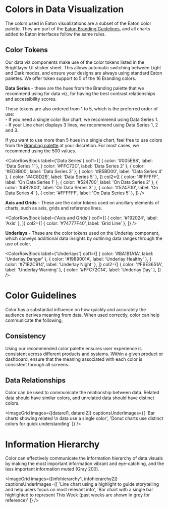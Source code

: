 
# Colors in Data Visualization

The colors used in Eaton visualizations are a subset of the Eaton color palette. 
They are part of the  [Eaton Branding Guidelines](https://eaton.sharepoint.com/sites/CommunicationsBrandCenter), 
and all charts added to Eaton interfaces follow the same rules.

## Color Tokens

Our data viz components make use of the color tokens listed in the Brightlayer UI sticker sheet. This allows 
automatic switching between Light and Dark modes, and ensure your designs are always using standard Eaton 
palettes. We offer token support to 5 of the 16 Branding colors.

**Data Series** - these are the hues from the Branding palette that we recommend using for data viz, for having 
the best contrast relationships and accessibility scores.

These tokens are also ordered from 1 to 5, which is the preferred order of use:  
\- If you need a single color Bar chart, we recommend using Data Series 1.  
\- If your Line chart displays 3 lines, we recommend using Data Series 1, 2 and 3.

If you want to use more than 5 hues in a single chart, feel free to use colors from the 
[Branding palette](https://brightlayer-ui.github.io/style/color#branding-colors) at your discretion. For most 
cases, we recommend using the 500 values.

<ColorRowBlock
label={'Data Series'}
col1={[
    { color: '#005EB8', label: 'Data Series 1' },
    { color: '#FFC72C', label: 'Data Series 2' },
    { color: '#ED8B00', label: 'Data Series 3' },
    { color: '#B5BD00', label: 'Data Series 4' },
    { color: '#4C8D2B', label: 'Data Series 5' },
]} 
col2={[
    { color: '#FFFFFF', label: 'On Data Series 1' },
    { color: '#524700', label: 'On Data Series 2' },
    { color: '#4B2800', label: 'On Data Series 3' },
    { color: '#524700', label: 'On Data Series 4' },
    { color: '#FFFFFF', label: 'On Data Series 5' },
]}
/>

**Axis and Grids** - These are the color tokens used on ancillary elements of charts, such as axis, grids and 
reference lines.

<ColorRowBlock
label={'Axis and Grids'}
col1={[
    { color: '#192024', label: 'Axis' },
]}
col2={[
    { color: '#74777F40', label: 'Grid Line' },
]}
/>

**Underlays** - These are the color tokens used on the Underlay component, which conveys additional data insights 
by outlining data ranges through the use of color.

<ColorRowBlock
label={'Underlays'}
col1={[
    { color: '#BA1B1A1A', label: 'Underlay Danger' },
    { color: '#1989001A', label: 'Underlay Healthy' },
    { color: '#71B2C914', label: 'Underlay Night' },
]}
col2={[
    { color: '#FBE3651A', label: 'Underlay Warning' },
    { color: '#FFC72C14', label: 'Underlay Day' },
]}
/>

# Color Guidelines

Color has a substantial influence on how quickly and accurately the audience derives meaning from data. When 
used correctly, color can help communicate the following;

## Consistency

Using our recommended color palette ensures user experience is consistent across different products and systems. 
Within a given product or dashboard, ensure that the meaning associated with each color is consistent through all 
screens.

<ImageGrid
    images={[Consistency]}
    regularWidth
    caption='The meaning associated with Purple (EV Chargers) stays consistent throughout different charts'
/>

## Data Relationships

Color can be used to communicate the relationship between data. Related data should have similar colors, and unrelated 
data should have distinct colors.

<ImageGrid
    images={[datarel1, datarel2]}
    captionsUnderImages={[
        'Bar charts showing related \n data use a single color',
        'Donut charts use distinct colors for quick understanding'
    ]}
/>
  
# Information Hierarchy

Color can effectively communicate the information hierarchy of data visuals by making the most important information 
vibrant and eye-catching, and the less important information muted (Gray 200).



<ImageGrid
    images={[infohierarchy1, infohierarchy2]}
    captionsUnderImages={[
        'Line chart using a highlight to guide storytelling and help users focus on most relevant info',
        'Bar chart with a single bar highlighted to represent This Week (past weeks are shown in grey for reference)'
    ]}
/>